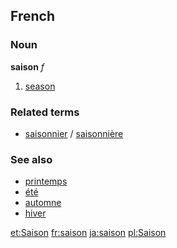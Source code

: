 ==French==
===Noun===
'''saison''' ''f''

# [[season]]

===Related terms===
*[[saisonnier]] / [[saisonnière]]

===See also===
*[[printemps]]
*[[été]]
*[[automne]]
*[[hiver]]

[[et:Saison]]
[[fr:saison]]
[[ja:saison]]
[[pl:Saison]]